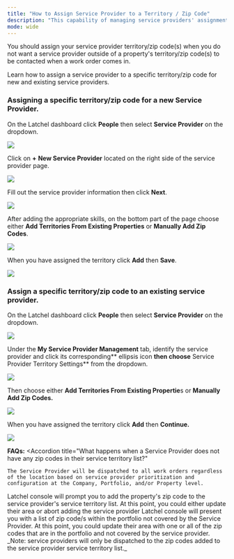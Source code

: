 ---
title: "How to Assign Service Provider to a Territory / Zip Code"
description: "This capability of managing service providers' assignments based on service territories will significantly reduce the need to repeat and manage service provider setup across various entities (such as Portfolios, and Properties)"
mode: wide
---

You should assign your service provider territory/zip code(s) when you do not want a service provider outside of a property's territory/zip code(s) to be contacted when a work order comes in.

Learn how to assign a service provider to a specific territory/zip code for new and existing service providers.

### **Assigning a specific territory/zip code for a new Service Provider.**

On the Latchel dashboard click **People** then select **Service Provider** on the dropdown.


<Frame>
  <img src="/images/rtaImage-841.jpg"/>
</Frame>


Click on **+** **New Service Provider** located on the right side of the service provider page.


<Frame>
  <img src="/images/rtaImage-842.jpg"/>
</Frame>


Fill out the service provider information then click **Next**.


<Frame>
  <img src="/images/rtaImage-843.jpg"/>
</Frame>


After adding the appropriate skills, on the bottom part of the page choose either **Add Territories From Existing Properties** or **Manually Add Zip Codes**.

<Frame>
  <img src="/images/rtaImage-844.jpg"/>
</Frame>

When you have assigned the territory click **Add** then **Save**.


<Frame>
  <img src="/images/rtaImage-845.jpg"/>
</Frame>


### **Assign a specific territory/zip code to an existing service provider.**


On the Latchel dashboard click **People** then select **Service Provider** on the dropdown.


<Frame>
  <img src="/images/rtaImage-846.jpg"/>
</Frame>


Under the **My Service Provider Management** tab, identify the service provider and click its corresponding** ellipsis icon **then choose** Service Provider Territory Settings** from the dropdown.


<Frame>
  <img src="/images/rtaImage-847.jpg"/>
</Frame>


Then choose either **Add Territories From Existing Propertie**s or **Manually Add Zip Codes.**

<Frame>
  <img src="/images/rtaImage-848.jpg"/>
</Frame>


When you have assigned the territory click **Add** then **Continue.**


<Frame>
  <img src="/images/rtaImage-849.jpg"/>
</Frame>


**FAQs:**
<AccordionGroup>
  <Accordion
    title="What happens when a Service Provider does not have any zip codes in their service territory list?"
  >
    The Service Provider will be dispatched to all work orders regardless of the location based on service provider prioritization and configuration at the Company, Portfolio, and/or Property level.
  </Accordion>
  <Accordion
    title="What if I want to add a Service Provider to a property outside of their area?"
  >
    Latchel console will prompt you to add the property's zip code to the service provider's service territory list. At this point, you could either update their area or abort adding the service provider
  </Accordion>
  <Accordion
    title="What if I want to add a service provider to a portfolio outside of their area?"
  >
    Latchel console will present you with a list of zip code/s within the portfolio not covered by the Service Provider. At this point, you could update their area with one or all of the zip codes that are in the portfolio and not covered by the service provider. _Note: service providers will only be dispatched to the zip codes added to the service provider service territory list._
  </Accordion>
</AccordionGroup>
